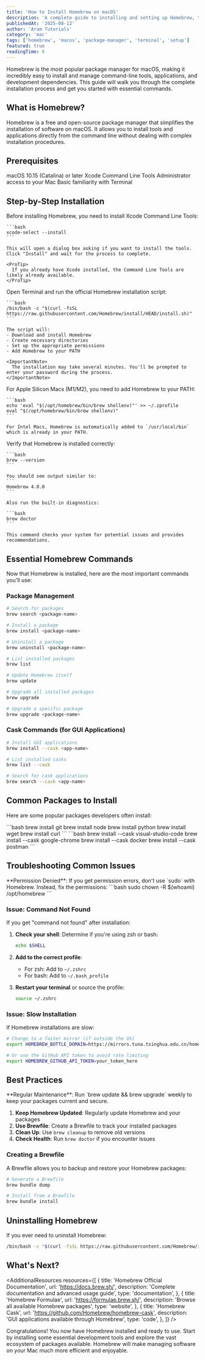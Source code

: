 ```yaml
---
title: 'How to Install Homebrew on macOS'
description: 'A complete guide to installing and setting up Homebrew, the missing package manager for macOS. Learn installation, basic commands, and troubleshooting.'
publishedAt: '2025-08-12'
author: 'Aram Tutorials'
category: 'mac'
tags: ['homebrew', 'macos', 'package-manager', 'terminal', 'setup']
featured: true
readingTime: 6
---
```


Homebrew is the most popular package manager for macOS, making it incredibly easy to install and manage command-line tools, applications, and development dependencies. This guide will walk you through the complete installation process and get you started with essential commands.

## What is Homebrew?

Homebrew is a free and open-source package manager that simplifies the installation of software on macOS. It allows you to install tools and applications directly from the command line without dealing with complex installation procedures.

## Prerequisites

<Prerequisites>
  <PrerequisiteItem>macOS 10.15 (Catalina) or later</PrerequisiteItem>
  <PrerequisiteItem>Xcode Command Line Tools</PrerequisiteItem>
  <PrerequisiteItem>Administrator access to your Mac</PrerequisiteItem>
  <PrerequisiteItem>Basic familiarity with Terminal</PrerequisiteItem>
</Prerequisites>

## Step-by-Step Installation

<StepList>
  <Step number={1} title="Install Xcode Command Line Tools">
    Before installing Homebrew, you need to install Xcode Command Line Tools:

    ```bash
    xcode-select --install
    ```

    This will open a dialog box asking if you want to install the tools. Click "Install" and wait for the process to complete.

    <ProTip>
      If you already have Xcode installed, the Command Line Tools are likely already available.
    </ProTip>

  </Step>

  <Step number={2} title="Download and Install Homebrew">
    Open Terminal and run the official Homebrew installation script:

    ```bash
    /bin/bash -c "$(curl -fsSL https://raw.githubusercontent.com/Homebrew/install/HEAD/install.sh)"
    ```

    The script will:
    - Download and install Homebrew
    - Create necessary directories
    - Set up the appropriate permissions
    - Add Homebrew to your PATH

    <ImportantNote>
      The installation may take several minutes. You'll be prompted to enter your password during the process.
    </ImportantNote>

  </Step>

  <Step number={3} title="Add Homebrew to Your PATH">
    For Apple Silicon Macs (M1/M2), you need to add Homebrew to your PATH:

    ```bash
    echo 'eval "$(/opt/homebrew/bin/brew shellenv)"' >> ~/.zprofile
    eval "$(/opt/homebrew/bin/brew shellenv)"
    ```

    For Intel Macs, Homebrew is automatically added to `/usr/local/bin` which is already in your PATH.

  </Step>

  <Step number={4} title="Verify Installation">
    Verify that Homebrew is installed correctly:

    ```bash
    brew --version
    ```

    You should see output similar to:
    ```
    Homebrew 4.0.0
    ```

    Also run the built-in diagnostics:

    ```bash
    brew doctor
    ```

    This command checks your system for potential issues and provides recommendations.

  </Step>
</StepList>

## Essential Homebrew Commands

Now that Homebrew is installed, here are the most important commands you'll use:

### Package Management

```bash
# Search for packages
brew search <package-name>

# Install a package
brew install <package-name>

# Uninstall a package
brew uninstall <package-name>

# List installed packages
brew list

# Update Homebrew itself
brew update

# Upgrade all installed packages
brew upgrade

# Upgrade a specific package
brew upgrade <package-name>
```

### Cask Commands (for GUI Applications)

```bash
# Install GUI applications
brew install --cask <app-name>

# List installed casks
brew list --cask

# Search for cask applications
brew search --cask <app-name>
```

## Common Packages to Install

Here are some popular packages developers often install:

<CardGrid columns={2}>
  <Card title="Development Tools">
    ```bash
    brew install git
    brew install node
    brew install python
    brew install wget
    brew install curl
    ```
  </Card>

  <Card title="GUI Applications">
    ```bash
    brew install --cask visual-studio-code
    brew install --cask google-chrome
    brew install --cask docker
    brew install --cask postman
    ```
  </Card>
</CardGrid>

## Troubleshooting Common Issues

<ErrorTip>
  **Permission Denied**: If you get permission errors, don't use `sudo` with
  Homebrew. Instead, fix the permissions: ```bash sudo chown -R $(whoami)
  /opt/homebrew ```
</ErrorTip>

### Issue: Command Not Found

If you get "command not found" after installation:

1. **Check your shell**: Determine if you're using zsh or bash:

   ```bash
   echo $SHELL
   ```

2. **Add to the correct profile**:
   - For zsh: Add to `~/.zshrc`
   - For bash: Add to `~/.bash_profile`

3. **Restart your terminal** or source the profile:
   ```bash
   source ~/.zshrc
   ```

### Issue: Slow Installation

If Homebrew installations are slow:

```bash
# Change to a faster mirror (if outside the US)
export HOMEBREW_BOTTLE_DOMAIN=https://mirrors.tuna.tsinghua.edu.cn/homebrew-bottles

# Or use the GitHub API token to avoid rate limiting
export HOMEBREW_GITHUB_API_TOKEN=your_token_here
```

## Best Practices

<SuccessNote>
  **Regular Maintenance**: Run `brew update && brew upgrade` weekly to keep your
  packages current and secure.
</SuccessNote>

1. **Keep Homebrew Updated**: Regularly update Homebrew and your packages
2. **Use Brewfile**: Create a Brewfile to track your installed packages
3. **Clean Up**: Use `brew cleanup` to remove old versions
4. **Check Health**: Run `brew doctor` if you encounter issues

### Creating a Brewfile

A Brewfile allows you to backup and restore your Homebrew packages:

```bash
# Generate a Brewfile
brew bundle dump

# Install from a Brewfile
brew bundle install
```

## Uninstalling Homebrew

If you ever need to uninstall Homebrew:

```bash
/bin/bash -c "$(curl -fsSL https://raw.githubusercontent.com/Homebrew/install/HEAD/uninstall.sh)"
```

## What's Next?

<AdditionalResources
  resources={[
    {
      title: 'Homebrew Official Documentation',
      url: 'https://docs.brew.sh/',
      description: 'Complete documentation and advanced usage guide',
      type: 'documentation',
    },
    {
      title: 'Homebrew Formulae',
      url: 'https://formulae.brew.sh/',
      description: 'Browse all available Homebrew packages',
      type: 'website',
    },
    {
      title: 'Homebrew Cask',
      url: 'https://github.com/Homebrew/homebrew-cask',
      description: 'GUI applications available through Homebrew',
      type: 'code',
    },
  ]}
/>

Congratulations! You now have Homebrew installed and ready to use. Start by installing some essential development tools and explore the vast ecosystem of packages available. Homebrew will make managing software on your Mac much more efficient and enjoyable.
